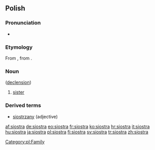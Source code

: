 ==Polish==

===Pronunciation===
* {{audio|siostra.ogg|audio}}

===Etymology===
From {{proto|Slavic|sestra|lang=pl}}, from {{proto|Indo-European|swesōr|lang=pl}}.

===Noun===
{{infl|pl|noun|g=f}} ([[Wiktionary Appendix:Polish hard feminine noun declension|declension]])

# [[sister]]

===Derived terms===
* [[siostrzany]] (adjective)

[[Category:pl:Family]]

[[af:siostra]]
[[de:siostra]]
[[eo:siostra]]
[[fr:siostra]]
[[ko:siostra]]
[[hr:siostra]]
[[it:siostra]]
[[hu:siostra]]
[[ja:siostra]]
[[pl:siostra]]
[[fi:siostra]]
[[sv:siostra]]
[[tr:siostra]]
[[zh:siostra]]